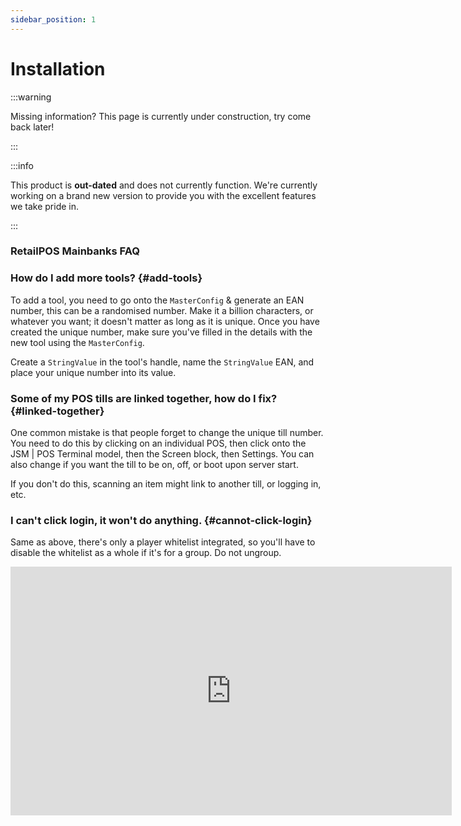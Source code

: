 ```yaml
---
sidebar_position: 1
---
```


# Installation

:::warning

Missing information? This page is currently under construction, try come back later!

:::

:::info

This product is **out-dated** and does not currently function. We're currently working on a brand new version to provide you with the excellent features we take pride in.

:::
### RetailPOS Mainbanks FAQ

### How do I add more tools? {#add-tools}
To add a tool, you need to go onto the `MasterConfig` & generate an EAN number, this can be a randomised number. Make it a billion characters, or whatever you want; it doesn't matter as long as it is unique. Once you have created the unique number, make sure you've filled in the details with the new tool using the `MasterConfig`.

Create a `StringValue` in the tool's handle, name the `StringValue` EAN, and place your unique number into its value.

### Some of my POS tills are linked together, how do I fix? {#linked-together}
One common mistake is that people forget to change the unique till number. You need to do this by clicking on an individual POS, then click onto the JSM | POS Terminal model, then the Screen block, then Settings. You can also change if you want the till to be on, off, or boot upon server start.

If you don't do this, scanning an item might link to another till, or logging in, etc.

### I can't click login, it won't do anything. {#cannot-click-login}
Same as above, there's only a player whitelist integrated, so you'll have to disable the whitelist as a whole if it's for a group. Do not ungroup.

<iframe width="705.61" height="397.5" src="https://www.youtube.com/embed/njmw1dZgn1g" title="JSM Retail POS | Tutorial" frameborder="0" allow="accelerometer; autoplay; clipboard-write; encrypted-media; gyroscope; picture-in-picture; web-share; fullscreen"></iframe>
